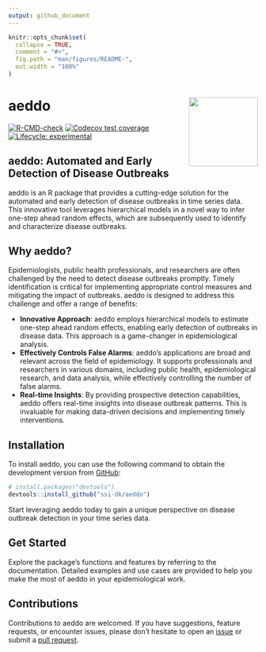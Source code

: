 ```yaml
---
output: github_document
---
```


<!-- README.md is generated from README.Rmd. Please edit that file -->

```r
knitr::opts_chunk$set(
  collapse = TRUE,
  comment = "#>",
  fig.path = "man/figures/README-",
  out.width = "100%"
)
```

# aeddo <img src="man/figures/logo.png" align="right" height="139" alt="" />

<!-- badges: start -->
[![R-CMD-check](https://github.com/ssi-dk/aeddo/actions/workflows/R-CMD-check.yaml/badge.svg)](https://github.com/ssi-dk/aeddo/actions/workflows/R-CMD-check.yaml)
[![Codecov test coverage](https://codecov.io/gh/ssi-dk/aeddo/branch/main/graph/badge.svg)](https://app.codecov.io/gh/ssi-dk/aeddo?branch=main)
[![Lifecycle: experimental](https://img.shields.io/badge/lifecycle-experimental-orange.svg)](https://lifecycle.r-lib.org/articles/stages.html#experimental)
<!-- badges: end -->

## aeddo: Automated and Early Detection of Disease Outbreaks

aeddo is an R package that provides a cutting-edge solution for the automated and early detection of disease outbreaks in time series data. This innovative tool leverages hierarchical models in a novel way to infer one-step ahead random effects, which are subsequently used to identify and characterize disease outbreaks.

## Why aeddo?

Epidemiologists, public health professionals, and researchers are often challenged by the need to detect disease outbreaks promptly. Timely identification is critical for implementing appropriate control measures and mitigating the impact of outbreaks. aeddo is designed to address this challenge and offer a range of benefits:

* **Innovative Approach**: aeddo employs hierarchical models to estimate one-step ahead random effects, enabling early detection of outbreaks in disease data. This approach is a game-changer in epidemiological analysis.
* **Effectively Controls False Alarms**: aeddo's applications are broad and relevant across the field of epidemiology. It supports professionals and researchers in various domains, including public health, epidemiological research, and data analysis, while effectively controlling the number of false alarms.
* **Real-time Insights**: By providing prospective detection capabilities, aeddo offers real-time insights into disease outbreak patterns. This is invaluable for making data-driven decisions and implementing timely interventions.

## Installation

To install aeddo, you can use the following command to obtain the development version from [GitHub](https://github.com/):

``` r
# install.packages("devtools")
devtools::install_github("ssi-dk/aeddo")
```

Start leveraging aeddo today to gain a unique perspective on disease outbreak detection in your time series data.

## Get Started

Explore the package's functions and features by referring to the documentation. Detailed examples and use cases are provided to help you make the most of aeddo in your epidemiological work.

## Contributions

Contributions to aeddo are welcomed. If you have suggestions, feature requests, or encounter issues, please don't hesitate to open an [issue](https://github.com/ssi-dk/aeddo/issues) or submit a [pull request](https://github.com/ssi-dk/aeddo/pulls).

